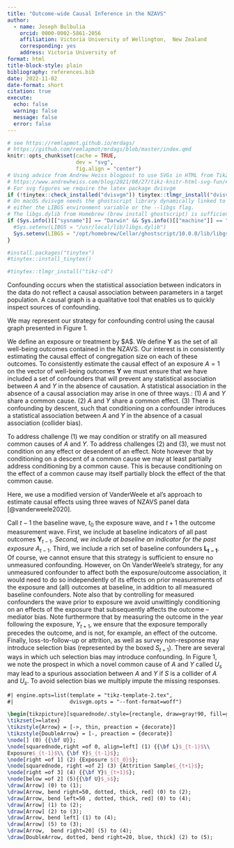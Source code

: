 ```yaml
---
title: "Outcome-wide Causal Inference in the NZAVS"
author: 
  - name: Joseph Bulbulia
    orcid: 0000-0002-5861-2056
    affiliation: Victoria University of Wellington,  New Zealand
    corresponding: yes
    address: Victoria University of
format: html
title-block-style: plain
bibliography: references.bib
date: 2022-11-02
date-format: short
citation: true
execute:
  echo: false
  warning: false
  message: false
  error: false
---
```

```r
# see https://remlapmot.github.io/mrdags/
# https://github.com/remlapmot/mrdags/blob/master/index.qmd
knitr::opts_chunk$set(cache = TRUE,
                      dev = "svg",
                      fig.align = "center")
# Using advice from Andrew Heiss blogpost to use SVGs in HTML from TikZ
# https://www.andrewheiss.com/blog/2021/08/27/tikz-knitr-html-svg-fun/#connecting-dvisvgm-to-ghostscript-on-macos
# For svg figures we require the latex package dvisvgm
if (!tinytex::check_installed("dvisvgm")) tinytex::tlmgr_install("dvisvgm")
# On macOS dvisvgm needs the ghostscript library dynamically linked to it via
# either the LIBGS environment variable or the --libgs flag.
# The libgs.dylib from Homebrew (brew install ghostscript) is sufficient.
if (Sys.info()[["sysname"]] == "Darwin" && Sys.info()[["machine"]] == "arm64") {
  #Sys.setenv(LIBGS = "/usr/local/lib/libgs.dylib")
  Sys.setenv(LIBGS = "/opt/homebrew/Cellar/ghostscript/10.0.0/lib/libgs.dylib")
}
```
```r
#install.packages("tinytex")
#tinytex::install_tinytex()
```


```r
#tinytex::tlmgr_install("tikz-cd")
```


Confounding occurs when the statistical association between indicators in the data do not reflect a causal association between parameters in a target population. A causal graph is a qualitative tool that enables us to quickly inspect sources of confounding.

We may represent our strategy for confounding control using the causal graph presented in Figure 1.

We define an exposure or treatment by \$A\$. We define $\boldsymbol{Y}$ as the set of all well-being outcomes contained in the NZAVS. Our interest is in consistently estimating the causal effect of congregation size on each of these outcomes. To consistently estimate the causal effect of an exposure $A=1$ on the vector of well-being outcomes $\boldsymbol{Y}$ we must ensure that we have included a set of confounders that will prevent any statistical association between $A$ and $Y$ in the absence of causation. A statistical association in the absence of a causal association may arise in one of three ways.: (1) $A$ and $Y$ share a common cause. (2) $A$ and $Y$ share a common effect. (3) There is confounding by descent, such that conditioning on a confounder introduces a statistical association between $A$ and $Y$ in the absence of a casual association (collider bias).

To address challenge (1) we may condition or stratify on all measured common causes of $A$ and $Y$. To address challenges (2) and (3), we must not condition on any effect or desendent of an effect. Note however that by conditioning on a descent of a common cause we may at least partially address conditioning by a common cause. This is because conditioning on the effect of a common cause may itself partially block the effect of the that common cause.

Here, we use a modified version of VanderWeele et al's approach to estimate causal effects using three waves of NZAVS panel data [@vanderweele2020].

Call $t-1$ the baseline wave, $t_0$ the exposure wave, and $t+1$ the outcome measurement wave. First, we include at baseline indicators of all past outcomes $\boldsymbol{Y}_{t-1}$*. Second, we include at baseline an indicator for the past exposure* $A_{t-1}$. Third, we include a rich set of baseline confounders $\boldsymbol{L_{t-1}}$. Of course, we cannot ensure that this strategy is sufficient to ensure no unmeasured confounding. However, on On VanderWeele's strategy, for any unmeasured confounder to affect both the exposure/outcome association, it would need to do so independently of its effects on prior measurements of the exposure and (all) outcomes at baseline, in addition to all measured baseline confounders. Note also that by controlling for measured confounders the wave prior to exposure we avoid unwittingly conditioning on an effects of the exposure that subsequently affects the outcome -- mediator bias. Note furthermore that by measuring the outcome in the year following the exposure, $Y_{t+1}$, we ensure that the exposure temporally precedes the outcome, and is not, for example, an effect of the outcome. Finally, loss-to-follow-up or attrition, as well as survey non-response may introduce selection bias (represented by the boxed $S_{t+1}$). There are several ways in which uch selection bias may introduce confounding. In Figure 1, we note the prospect in which a novel common cause of $A$ and $Y$ called $U_s$ may lead to a spurious association between $A$ and $Y$ if $S$ is a collider of $A$ and $U_s$. To avoid selection bias we multiply impute the missing responses.



```tikz
#| engine.opts=list(template = "tikz-template-2.tex",
#|                  dvisvgm.opts = "--font-format=woff")

\begin{tikzpicture}[squarednode/.style={rectangle, draw=gray!90, fill=gray!5, auto}]
\tikzset{>=latex}
\tikzstyle{Arrow} = [->, thin, preaction = {decorate}]
\tikzstyle{DoubleArrow} = [-, preaction = {decorate}]
\node[] (0) {{\bf U}};
\node[squarednode,right =of 0, align=left] (1) {{\bf L}$_{t-1}$\\
Exposure$_{t-1}$\\ {\bf Y}$_{t-1}$};
\node[right =of 1] (2) {Exposure ${t_0}$};
\node[squarednode, right =of 2] (3) {Attrition Sample$_{t+1}$};
\node[right =of 3] (4) {{\bf Y}$_{t+1}$};
\node[below =of 2] (5){{\bf U}$_s$};
\draw[Arrow] (0) to (1);
\draw[Arrow, bend right=50, dotted, thick, red] (0) to (2);
\draw[Arrow, bend left=50 , dotted, thick, red] (0) to (4);
\draw[Arrow] (1) to (2);
\draw[Arrow] (2) to (3);
\draw[Arrow, bend left] (1) to (4);
\draw[Arrow] (5) to (3);
\draw[Arrow,  bend right=20] (5) to (4);
\draw[DoubleArrow, dotted, bend right=20, blue, thick] (2) to (5);
```
    
